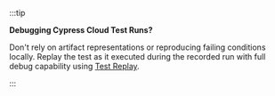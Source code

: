 :::tip

<strong>Debugging Cypress Cloud Test Runs?</strong>

Don't rely on artifact representations or reproducing failing conditions locally. Replay the test as it executed during the recorded run with full debug capability using [<Logo src="/img/guides/cloud/test-replay/replay-icon.svg" /> Test Replay](/guides/cloud/test-replay).

:::
